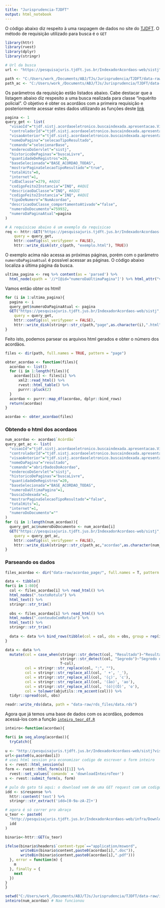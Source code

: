 ---
title: "Jurisprudencia-TJDFT"
output: html_notebook
---

O código abaixo diz respeito à uma raspagem de dados no site do [TJDFT](https://pesquisajuris.tjdft.jus.br/IndexadorAcordaos-web/sistj). O método de requisição utilizado para busca é o `GET`

```{r}
library(httr)
library(rvest)
library(dplyr)
library(stringr)
```

```{r}
# Url da busca
url <- "https://pesquisajuris.tjdft.jus.br/IndexadorAcordaos-web/sistj"

path <- "C:/Users/work_/Documents/ABJ/TJs/Jurisprudencia/TJDFT/data-raw/pages/"
path_ac <- "C:/Users/work_/Documents/ABJ/TJs/Jurisprudencia/TJDFT/data-raw/acordao_page/"
```

Os parâmetros da requisição estão listados abaixo. Cabe destacar que a listagem abaixo diz respesito a uma busca realizada para classe "inquérito policial". O objetivo é obter os acordãos com a primeira requisição e posteriormente acessar estes dados utilizando as funções deste [link](https://github.com/courtsbr/tjdf/blob/master/R/inteiro_teor_df.R)

```{r}
pagina <- 1
query_get <- list(
  "visaoId"="tjdf.sistj.acordaoeletronico.buscaindexada.apresentacao.VisaoBuscaAcordao",
  "controladorId"="tjdf.sistj.acordaoeletronico.buscaindexada.apresentacao.ControladorBuscaAcordao",
  "visaoAnterior"="tjdf.sistj.acordaoeletronico.buscaindexada.apresentacao.VisaoBuscaAcordao",
  "nomeDaPagina"="selecaoTipoResultado",
  "comando"="selecionarBase",
  "enderecoDoServlet"="sistj",
  "historicoDePaginas"="buscaLivre",
  "quantidadeDeRegistros"=20,
  "baseSelecionada"="BASE_ACORDAO_TODAS",
  "mostrarPaginaSelecaoTipoResultado"="true",
  "totalHits"=0,
  "internet"=1,
  "idDaClasse"=279, #AQUI
  "codigoFeito2Instancia"="INQ", #AQUI
  "descricaoDaClasse"="INQ", #AQUI
  "codigoFeito2Instancia"="INQ", #AQUI
  "tipoDeNumero"="NumAcordao",
  "descricaoDaClasse_comportamentoAtivado"="false",
  "numeroDoDocumento"=759932,
  "numeroDaPaginaAtual"=pagina
)

# A requisicao abaixo é um exemplo da requisicao
req <- httr::GET("https://pesquisajuris.tjdft.jus.br/IndexadorAcordaos-web/sistj",
    query = query_get,
    httr::config(ssl_verifypeer = FALSE),
    httr::write_disk(str_c(path, "exemplo.html"), TRUE))
```

O exemplo acima não acessa as próximas páginas, porém com o parâmetro `numeroDaPaginaAtual` é possível acessar as páginas. O código abaixo localiza a última página da busca. 

```{r}
ultima_pagina <- req %>% content(as = 'parsed') %>% 
  html_node(xpath = '//*[@id="numeroDaUltimaPagina"]') %>% html_attr("value") %>% as.numeric()
```

Vamos então obter os html!

```{r}
for (i in 1:ultima_pagina){
  pagina <- i
  query_get$numeroDaPaginaAtual <- pagina
  GET("https://pesquisajuris.tjdft.jus.br/IndexadorAcordaos-web/sistj",
    query = query_get,
    httr::config(ssl_verifypeer = FALSE),
    httr::write_disk(stringr::str_c(path,"page",as.character(i),".html"), TRUE))
}
```

Feito isto, podemos parsear os arquivos html gerados e obter o número dos acordãos.

```{r}
files <- dir(path, full.names = TRUE, pattern = "page")

obter_acordao <- function(files){
  acordao <- list()
  for (i in 1:length(files)){
    acordao[[i]] <- files[i] %>%
      xml2::read_html() %>%
      rvest::html_table() %>%
      purrr::pluck(2)
  }
  acordao <- purrr::map_df(acordao, dplyr::bind_rows)
  return(acordao)
}

acordao <- obter_acordao(files)
```

### Obtendo o html dos acordaos

```{r}
num_acordao <- acordao$`Acórdão`
query_get_ac <- list(
  "visaoId"="tjdf.sistj.acordaoeletronico.buscaindexada.apresentacao.VisaoBuscaAcordao",
  "controladorId"="tjdf.sistj.acordaoeletronico.buscaindexada.apresentacao.ControladorBuscaAcordao",
  "visaoAnterior"="tjdf.sistj.acordaoeletronico.buscaindexada.apresentacao.VisaoBuscaAcordao",
  "nomeDaPagina"="resultado",
  "comando"="abrirDadosDoAcordao",
  "enderecoDoServlet"="sistj",
  "historicoDePaginas"="buscaLivre",
  "quantidadeDeRegistros"=20,
  "baseSelecionada"="BASE_ACORDAO_TODAS",
  "numeroDaUltimaPagina"=1,
  "buscaIndexada"=1,
  "mostrarPaginaSelecaoTipoResultado"="false",
  "totalHits"=1,
  "internet"=1,
  "numeroDoDocumento"=""
)
for (i in 1:length(num_acordao)){
  query_get_ac$numeroDoDocumento <- num_acordao[i]
  GET("https://pesquisajuris.tjdft.jus.br/IndexadorAcordaos-web/sistj",
    query = query_get_ac,
    httr::config(ssl_verifypeer = FALSE),
    httr::write_disk(stringr::str_c(path_ac,"acordao",as.character(num_acordao[i]),".html"), TRUE))
}
```

### Parseando os dados

```{r}
files_acordao <- dir("data-raw/acordao_page/", full.names = T, pattern = "acordao")

data <- tibble()
for(i in 1:80){
  col <- files_acordao[i] %>% read_html() %>% 
  html_nodes(".textoRotulo") %>% 
  html_text() %>% 
  stringr::str_trim()
  
  obs <- files_acordao[i] %>% read_html() %>% 
  html_nodes(".conteudoComRotulo") %>% 
  html_text() %>% 
  stringr::str_trim()
  
  data <- data %>% bind_rows(tibble(col = col, obs = obs, group = rep(i, length(col))))
}

data <- data %>% 
  mutate(col = case_when(stringr::str_detect(col, "Resultado")~"Resultado sem Formatação",
                         stringr::str_detect(col, "Segredo")~"Segredo de Justiça",
                         T~col),
         col = stringr::str_replace(col, ":", ""),
         col = stringr::str_replace_all(col, ' +', '_'),
         col = stringr::str_replace_all(col, '(ç)', 'c'),
         col = stringr::str_replace_all(col, '(ão)', 'ao'),
         col = stringr::str_replace_all(col, '(ó)|(Ó)', 'o'),
         col = tolower(abjutils::rm_accent(col))) %>%
  tidyr::spread(col, obs)

readr::write_rds(data, path = "data-raw/rds_files/data.rds")
```


Agora que já temos uma base de dados com os acordãos, podemos acessá-los com a função [`inteiro_teor_df.R`](https://github.com/courtsbr/tjdf/blob/master/R/inteiro_teor_df.R)

```{r}
inteiro<-function(acordao){

for(i in seq_along(acordao)){
  tryCatch({
    
u <- "http://pesquisajuris.tjdft.jus.br/IndexadorAcordaos-web/sistj?visaoId=tjdf.sistj.acordaoeletronico.buscaindexada.apresentacao.VisaoBuscaAcordao&controladorId=tjdf.sistj.acordaoeletronico.buscaindexada.apresentacao.ControladorBuscaAcordao&visaoAnterior=tjdf.sistj.acordaoeletronico.buscaindexada.apresentacao.VisaoBuscaAcordao&nomeDaPagina=resultado&comando=abrirDadosDoAcordao&enderecoDoServlet=sistj&historicoDePaginas=buscaLivre&quantidadeDeRegistros=20&baseSelecionada=BASE_ACORDAO_TODAS&numeroDaUltimaPagina=1&buscaIndexada=1&mostrarPaginaSelecaoTipoResultado=false&totalHits=1&internet=1&numeroDoDocumento="
url<-paste0(u,acordao[i])
# usei html session pra economizar codigo de escrever o form inteiro
s <- rvest::html_session(u)
form <- rvest::html_form(s)[[1]] %>% 
  rvest::set_values(`comando` = 'downloadInteiroTeor')
s <- rvest::submit_form(s, form)

# pulo do gato tá aqui: o download vem de uma GET request com um codigo gerado na pagina da resposta do form
idd <- s$response %>% 
  httr::content('text') %>% 
  stringr::str_extract('idd=[0-9a-zA-Z]+')

# agora é só correr pro abraço
u_teor <- paste0(
  "http://pesquisajuris.tjdft.jus.br/IndexadorAcordaos-web/infra/Download.jsp?",
  idd
)

binario<-httr::GET(u_teor)

ifelse(binario$headers$`content-type`=="application/msword",
       writeBin(binario$content,paste0(acordao[i],".doc")),
       writeBin(binario$content,paste0(acordao[i],".pdf")))
  }, error = function(m) {
    m
  }, finally = {
    next
  })
}
}
```

```{r}
setwd("C:/Users/work_/Documents/ABJ/TJs/Jurisprudencia/TJDFT/data-raw/inteiro_teor/")
inteiro(num_acordao) # Nao funcionou
```

